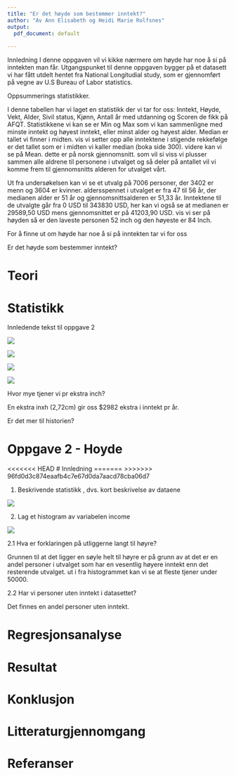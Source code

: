 ```yaml
---
title: "Er det høyde som bestemmer inntekt?"
author: "Av Ann Elisabeth og Heidi Marie Rolfsnes"
output:
  pdf_document: default
  
---
```


Innledning
I denne oppgaven vil vi kikke nærmere om høyde har noe å si på inntekten
man får. Utgangspunket til denne oppgaven bygger på et datasett vi har
fått utdelt hentet fra National Longitudial study, som er gjennomført på
vegne av U.S Bureau of Labor statistics.

Oppsummerings statistikker.

I denne tabellen har vi laget en statistikk der vi tar for oss: Inntekt,
Høyde, Vekt, Alder, Sivil status, Kjønn, Antall år med utdanning og
Scoren de fikk på AFQT. Statistikkene vi kan se er Min og Max som vi kan
sammenligne med minste inntekt og høyest inntekt, eller minst alder og
høyest alder. Median er tallet vi finner i midten. vis vi setter opp
alle inntektene i stigende rekkefølge er det tallet som er i midten vi
kaller median (boka side 300). videre kan vi se på Mean. dette er på
norsk gjennomsnitt. som vil si viss vi plusser sammen alle aldrene til
personene i utvalget og så deler på antallet vil vi komme frem til
gjennomsnitts alderen for utvalget vårt.

Ut fra undersøkelsen kan vi se et utvalg på 7006 personer, der 3402 er
menn og 3604 er kvinner. aldersspennet i utvalget er fra 47 til 56 år,
der medianen alder er 51 år og gjennomsnittsalderen er 51,33 år.
Inntektene til de utvalgte går fra 0 USD til 343830 USD, her kan vi også
se at medianen er 29589,50 USD mens gjennomsnittet er på 41203,90 USD.
vis vi ser på høyden så er den laveste personen 52 inch og den høyeste
er 84 Inch.

For å finne ut om høyde har noe å si på inntekten tar vi for oss

Er det høyde som bestemmer inntekt?

# Teori


# Statistikk

Innledende tekst til oppgave 2

![](Rplot.png)

![](Rplot01.png)

![](Rplot02.png)

![](Rplot03.png)

Hvor mye tjener vi pr ekstra inch?

En ekstra inxh (2,72cm) gir oss \$2982 ekstra i inntekt pr år.

Er det mer til historien?

# Oppgave 2 - Hoyde

<<<<<<< HEAD
# Innledning
=======
>>>>>>> 96fd0d3c874eaafb4c7e67d0da7aacd78cba06d7

1.  Beskrivende statistikk , dvs. kort beskrivelse av dataene

![](images/Skjermbilde%202021-10-27%20kl.%2022.38.07.png)

2.  Lag et histogram av variabelen income

![](Rplot04.png)

2.1 Hva er forklaringen på utliggerne langt til høyre?


Grunnen til at det ligger en søyle helt til høyre er på grunn av at det
er en andel personer i utvalget som har en vesentlig høyere inntekt enn
det resterende utvalget. ut i fra histogrammet kan vi se at fleste
tjener under 50000.

2.2 Har vi personer uten inntekt i datasettet?

Det finnes en andel personer uten inntekt.

# Regresjonsanalyse

# Resultat

# Konklusjon


# Litteraturgjennomgang

# Referanser
